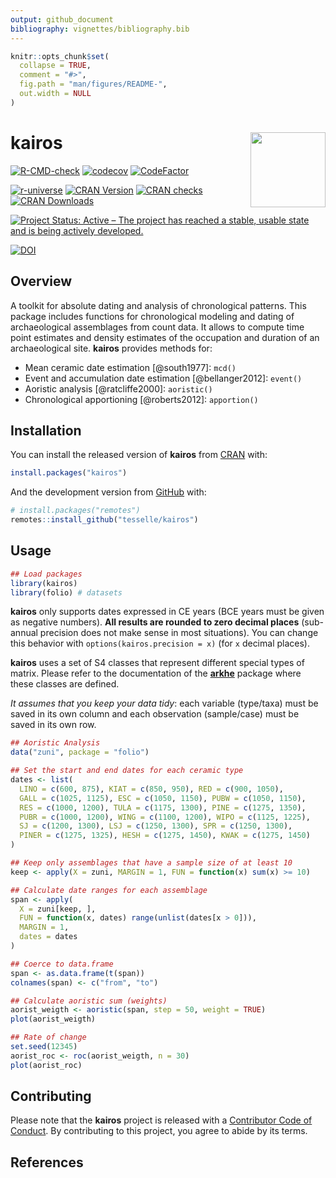 ```yaml
---
output: github_document
bibliography: vignettes/bibliography.bib
---
```


<!-- README.md is generated from README.Rmd. Please edit that file -->

```r
knitr::opts_chunk$set(
  collapse = TRUE,
  comment = "#>",
  fig.path = "man/figures/README-",
  out.width = NULL
)
```

# kairos <img width=120px src="man/figures/logo.png" align="right" />

<!-- badges: start -->
[![R-CMD-check](https://github.com/tesselle/kairos/workflows/R-CMD-check/badge.svg)](https://github.com/tesselle/kairos/actions)
[![codecov](https://codecov.io/gh/tesselle/kairos/branch/master/graph/badge.svg)](https://app.codecov.io/gh/tesselle/kairos)
[![CodeFactor](https://www.codefactor.io/repository/github/tesselle/kairos/badge)](https://www.codefactor.io/repository/github/tesselle/kairos)

[![r-universe](https://tesselle.r-universe.dev/badges/kairos)](https://tesselle.r-universe.dev){.pkgdown-devel}
[![CRAN Version](http://www.r-pkg.org/badges/version/kairos)](https://cran.r-project.org/package=kairos){.pkgdown-release}
[![CRAN checks](https://cranchecks.info/badges/worst/kairos)](https://cran.r-project.org/web/checks/check_results_kairos.html){.pkgdown-release}
[![CRAN Downloads](http://cranlogs.r-pkg.org/badges/kairos)](https://cran.r-project.org/package=kairos){.pkgdown-release}

[![Project Status: Active – The project has reached a stable, usable state and is being actively developed.](https://www.repostatus.org/badges/latest/active.svg)](https://www.repostatus.org/#active)

[![DOI](https://zenodo.org/badge/DOI/10.5281/zenodo.5653896.svg)](https://doi.org/10.5281/zenodo.5653896)
<!-- badges: end -->

## Overview

A toolkit for absolute dating and analysis of chronological patterns. This package includes functions for chronological modeling and dating of archaeological assemblages from count data. It allows to compute time point estimates and density estimates of the occupation and duration of an archaeological site. **kairos** provides methods for:

* Mean ceramic date estimation [@south1977]: `mcd()`
* Event and accumulation date estimation [@bellanger2012]: `event()`
* Aoristic analysis [@ratcliffe2000]: `aoristic()`
* Chronological apportioning [@roberts2012]: `apportion()`

## Installation

You can install the released version of **kairos** from [CRAN](https://CRAN.R-project.org) with:

```r
install.packages("kairos")
```

And the development version from [GitHub](https://github.com/) with:

```r
# install.packages("remotes")
remotes::install_github("tesselle/kairos")
```

## Usage

```r
## Load packages
library(kairos)
library(folio) # datasets
```

**kairos** only supports dates expressed in CE years (BCE years must be given as negative numbers). **All results are rounded to zero decimal places** (sub-annual precision does not make sense in most situations). You can change this behavior with `options(kairos.precision = x)` (for `x` decimal places).

**kairos** uses a set of S4 classes that represent different special types of matrix. Please refer to the documentation of the [**arkhe**](https://github.com/tesselle/arkhe) package where these classes are defined.

*It assumes that you keep your data tidy*: each variable (type/taxa) must be saved in its own column and each observation (sample/case) must be saved in its own row.

```r
## Aoristic Analysis
data("zuni", package = "folio")

## Set the start and end dates for each ceramic type
dates <- list(
  LINO = c(600, 875), KIAT = c(850, 950), RED = c(900, 1050),
  GALL = c(1025, 1125), ESC = c(1050, 1150), PUBW = c(1050, 1150),
  RES = c(1000, 1200), TULA = c(1175, 1300), PINE = c(1275, 1350),
  PUBR = c(1000, 1200), WING = c(1100, 1200), WIPO = c(1125, 1225),
  SJ = c(1200, 1300), LSJ = c(1250, 1300), SPR = c(1250, 1300),
  PINER = c(1275, 1325), HESH = c(1275, 1450), KWAK = c(1275, 1450)
)

## Keep only assemblages that have a sample size of at least 10
keep <- apply(X = zuni, MARGIN = 1, FUN = function(x) sum(x) >= 10)

## Calculate date ranges for each assemblage
span <- apply(
  X = zuni[keep, ],
  FUN = function(x, dates) range(unlist(dates[x > 0])),
  MARGIN = 1,
  dates = dates
)

## Coerce to data.frame
span <- as.data.frame(t(span))
colnames(span) <- c("from", "to")

## Calculate aoristic sum (weights)
aorist_weigth <- aoristic(span, step = 50, weight = TRUE)
plot(aorist_weigth)

## Rate of change
set.seed(12345)
aorist_roc <- roc(aorist_weigth, n = 30)
plot(aorist_roc)
```

## Contributing

Please note that the **kairos** project is released with a [Contributor Code of Conduct](https://www.tesselle.org/conduct.html). By contributing to this project, you agree to abide by its terms.

## References


